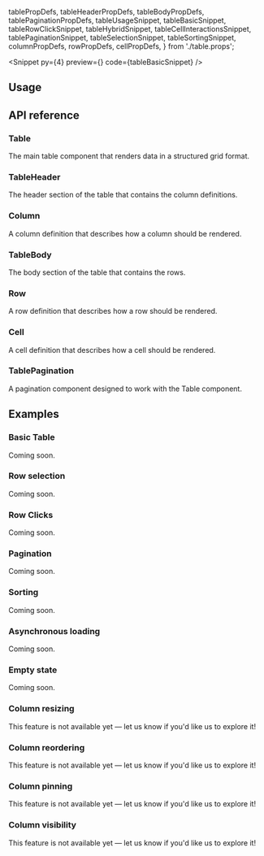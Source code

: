   tablePropDefs,
  tableHeaderPropDefs,
  tableBodyPropDefs,
  tablePaginationPropDefs,
  tableUsageSnippet,
  tableBasicSnippet,
  tableRowClickSnippet,
  tableHybridSnippet,
  tableCellInteractionsSnippet,
  tablePaginationSnippet,
  tableSelectionSnippet,
  tableSortingSnippet,
  columnPropDefs,
  rowPropDefs,
  cellPropDefs,
} from './table.props';

<PageTitle
  title="Table"
  description="A flexible table component built on top of TanStack Table with built-in styling, interactions, and pagination support."
/>

<Snippet
  py={4}
  preview={<TableSnippet story="TableRockBand" />}
  code={tableBasicSnippet}
/>

## Usage

<CodeBlock code={tableUsageSnippet} />

## API reference

### Table

The main table component that renders data in a structured grid format.

<PropsTable data={tablePropDefs} />

### TableHeader

The header section of the table that contains the column definitions.

<PropsTable data={tableHeaderPropDefs} />

### Column

A column definition that describes how a column should be rendered.

<PropsTable data={columnPropDefs} />

### TableBody

The body section of the table that contains the rows.

<PropsTable data={tableBodyPropDefs} />

### Row

A row definition that describes how a row should be rendered.

<PropsTable data={rowPropDefs} />

### Cell

A cell definition that describes how a cell should be rendered.

<PropsTable data={cellPropDefs} />

### TablePagination

A pagination component designed to work with the Table component.

<PropsTable data={tablePaginationPropDefs} />

## Examples

### Basic Table

Coming soon.

### Row selection

Coming soon.

### Row Clicks

Coming soon.

### Pagination

Coming soon.

### Sorting

Coming soon.

### Asynchronous loading

Coming soon.

### Empty state

Coming soon.

### Column resizing

This feature is not available yet — let us know if you'd like us to explore it!

### Column reordering

This feature is not available yet — let us know if you'd like us to explore it!

### Column pinning

This feature is not available yet — let us know if you'd like us to explore it!

### Column visibility

This feature is not available yet — let us know if you'd like us to explore it!

<Theming component="Table" />

<ChangelogComponent component="table" />
